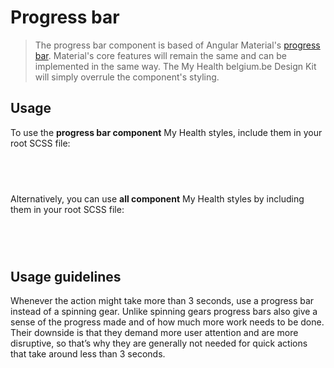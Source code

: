 
<Meta title="Angular Components/Progress Indicators/Bar" />

# Progress bar

> The progress bar component is based of Angular Material's [progress bar](https://material.angular.io/components/progress-bar). Material's core features will remain the same and can be implemented in the same way.
> The My Health belgium.be Design Kit will simply overrule the component's styling.

<Canvas of={ProgressStories.Bar} sourceState="none" />

## Usage

To use the **progress bar component** My Health styles, include them in your root SCSS file:

```css
@use '@myhealth-belgium/design-kit' as mh;

@include mh.override-mat-progress-bar();
```

Alternatively, you can use **all component** My Health styles by including them in your root SCSS file:

```css
@use '@myhealth-belgium/design-kit' as mh;

@include mh.override-all-mat-components();
```

## Usage guidelines

Whenever the action might take more than 3 seconds, use a progress bar instead of a spinning gear.
Unlike spinning gears progress bars also give a sense of the progress made and of how much more work needs to be done.
Their downside is that they demand more user attention and are more disruptive, so that’s why they are generally not needed for quick actions that take around less than 3 seconds.
